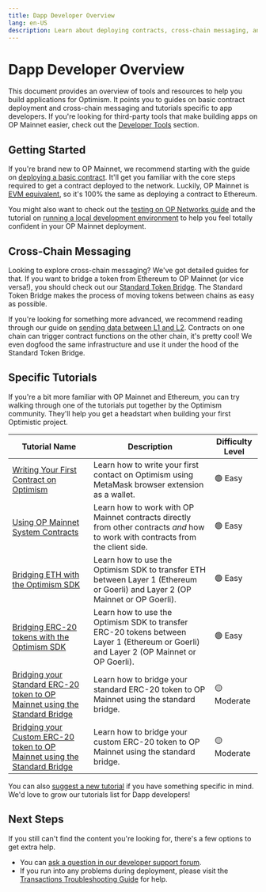 ```yaml
---
title: Dapp Developer Overview
lang: en-US
description: Learn about deploying contracts, cross-chain messaging, and tutorials to help you build applications for Optimism.
---
```


# Dapp Developer Overview

This document provides an overview of tools and resources to help you build applications for Optimism. It points you to guides on basic contract deployment and cross-chain messaging and tutorials specific to app developers.
If you're looking for third-party tools that make building apps on OP Mainnet easier, check out the [Developer Tools](/tools/overview) section.

## Getting Started

If you're brand new to OP Mainnet, we recommend starting with the guide on [deploying a basic contract](/getting-started-op-mainnet).
It'll get you familiar with the core steps required to get a contract deployed to the network.
Luckily, OP Mainnet is [EVM equivalent](https://medium.com/ethereum-optimism/introducing-evm-equivalence-5c2021deb306), so it's 100% the same as deploying a contract to Ethereum.

You might also want to check out the [testing on OP Networks guide](testing) and the tutorial on [running a local development environment](/testing/dev-node) to help you feel totally confident in your OP Mainnet deployment.

## Cross-Chain Messaging

Looking to explore cross-chain messaging? We've got detailed guides for that.
If you want to bridge a token from Ethereum to OP Mainnet (or vice versa!), you should check out our [Standard Token Bridge](bridging/standard-bridge).
The Standard Token Bridge makes the process of moving tokens between chains as easy as possible.

If you're looking for something more advanced, we recommend reading through our guide on [sending data between L1 and L2](bridging/messaging).
Contracts on one chain can trigger contract functions on the other chain, it's pretty cool!
We even dogfood the same infrastructure and use it under the hood of the Standard Token Bridge.

## Specific Tutorials

If you're a bit more familiar with OP Mainnet and Ethereum, you can try walking through one of the tutorials put together by the Optimism community.
They'll help you get a headstart when building your first Optimistic project. 

| Tutorial Name | Description | Difficulty Level | 
| ------------- | ----------- | -----------------|
| [Writing Your First Contract on Optimism](tutorials/first-contract) | Learn how to write your first contact on Optimism using MetaMask browser extension as a wallet. | 🟢 Easy |
| [Using OP Mainnet System Contracts](tutorials/system-contracts) | Learn how to work with OP Mainnet contracts directly from other contracts *and* how to work with contracts from the client side. | 🟢 Easy |
| [Bridging ETH with the Optimism SDK](tutorials/cross-dom-bridge-eth) | Learn how to use the Optimism SDK to transfer ETH between Layer 1 (Ethereum or Goerli) and Layer 2 (OP Mainnet or OP Goerli). | 🟢 Easy |
| [Bridging ERC-20 tokens with the Optimism SDK](tutorials/cross-dom-bridge-erc20) | Learn how to use the Optimism SDK to transfer ERC-20 tokens between Layer 1 (Ethereum or Goerli) and Layer 2 (OP Mainnet or OP Goerli). | 🟢 Easy |
| [Bridging your Standard ERC-20 token to OP Mainnet using the Standard Bridge](tutorials/standard-bridge-standard-token) | Learn how to bridge your standard ERC-20 token to OP Mainnet using the standard bridge. | 🟡 Moderate |
| [Bridging your Custom ERC-20 token to OP Mainnet using the Standard Bridge](tutorials/standard-bridge-custom-token) | Learn how to bridge your custom ERC-20 token to OP Mainnet using the standard bridge. | 🟡 Moderate |

You can also [suggest a new tutorial](https://github.com/ethereum-optimism/docs/issues/new?assignees=&labels=tutorial%2Cdocumentation%2Ccommunity-request&projects=&template=suggest_tutorial.yaml&title=%5BTUTORIAL%5D+Add+PR+title) if you have something specific in mind. We'd love to grow our tutorials list for Dapp developers! 

## Next Steps

If you still can't find the content you're looking for, there's a few options to get extra help. 
* You can [ask a question in our developer support forum](https://github.com/ethereum-optimism/developers/discussions).
* If you run into any problems during deployment, please visit the [Transactions Troubleshooting Guide](troubleshooting) for help.

